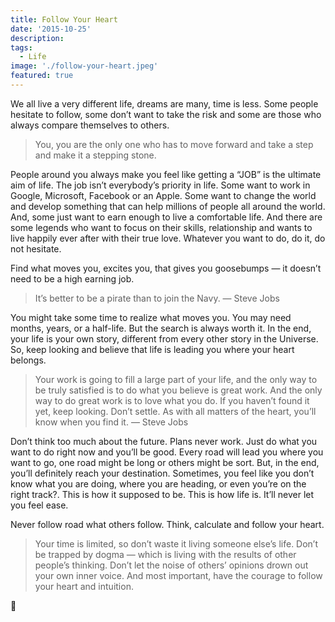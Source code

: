 ```yaml
---
title: Follow Your Heart
date: '2015-10-25'
description:
tags:
  - Life
image: './follow-your-heart.jpeg'
featured: true
---
```


We all live a very different life, dreams are many, time is less. Some people hesitate to follow, some don’t want to take the risk and some are those who always compare themselves to others.

> You, you are the only one who has to move forward and take a step and make it a stepping stone.

People around you always make you feel like getting a “JOB” is the ultimate aim of life. The job isn’t everybody’s priority in life. Some want to work in Google, Microsoft, Facebook or an Apple. Some want to change the world and develop something that can help millions of people all around the world. And, some just want to earn enough to live a comfortable life. And there are some legends who want to focus on their skills, relationship and wants to live happily ever after with their true love. Whatever you want to do, do it, do not hesitate.

Find what moves you, excites you, that gives you goosebumps — it doesn’t need to be a high earning job.

> It’s better to be a pirate than to join the Navy. — Steve Jobs

You might take some time to realize what moves you. You may need months, years, or a half-life. But the search is always worth it. In the end, your life is your own story, different from every other story in the Universe. So, keep looking and believe that life is leading you where your heart belongs.

> Your work is going to fill a large part of your life, and the only way to be truly satisfied is to do what you believe is great work. And the only way to do great work is to love what you do. If you haven’t found it yet, keep looking. Don’t settle. As with all matters of the heart, you’ll know when you find it. — Steve Jobs

Don’t think too much about the future. Plans never work. Just do what you want to do right now and you’ll be good. Every road will lead you where you want to go, one road might be long or others might be sort. But, in the end, you’ll definitely reach your destination. Sometimes, you feel like you don’t know what you are doing, where you are heading, or even you’re on the right track?. This is how it supposed to be. This is how life is. It’ll never let you feel ease.

Never follow road what others follow. Think, calculate and follow your heart.

> Your time is limited, so don’t waste it living someone else’s life. Don’t be trapped by dogma — which is living with the results of other people’s thinking. Don’t let the noise of others’ opinions drown out your own inner voice. And most important, have the courage to follow your heart and intuition.

🙏
